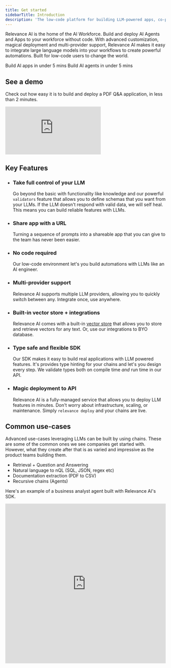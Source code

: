 ```yaml
---
title: Get started
sidebarTitle: Introduction
description: 'The low-code platform for building LLM-powered apps, co-pilots and agents.'
---
```


Relevance AI is the home of the AI Workforce. Build and deploy AI Agents and Apps to your workforce without code. With advanced customization, magical deployment and multi-provider support, Relevance AI makes it easy to integrate large language models into your workflows to create powerful automations. Built for low-code users to change the world.

<CardGroup cols={2}>
    <Card title="Get started with Apps" icon="circle-play" href="/get-started/quickstart/templates">
        Build AI apps in under 5 mins
    </Card>
    <Card title="Get started with Agents" icon="circle-play" href="/get-started/quickstart/agent">
        Build AI agents in under 5 mins
    </Card>
</CardGroup>

## See a demo

Check out how easy it is to build and deploy a PDF Q&A application, in less than 2 minutes.

<div style={{position: 'relative', 'padding-bottom': '56.25%', 'height': 0}}><iframe src="https://www.loom.com/embed/0d1b2bd9f7b64fb2860d5c7c296cd7b5?sid=0741bbc9-5e14-427b-a8b2-14faca1377f3?hide_owner=true&hide_share=true&hide_title=true&hideEmbedTopBar=true" frameborder="0" webkitallowfullscreen mozallowfullscreen allowfullscreen style={{position: 'absolute', top: 0, left: 0, width: '100%', height: '100%'}}></iframe></div>

## Key Features

-   ### Take full control of your LLM

    Go beyond the basic with functionality like knowledge and our powerful `validators` feature that allows you to define schemas that you want from your LLMs. If the LLM doesn't respond with valid data, we will self heal. This means you can build reliable features with LLMs.

-   ### Share app with a URL

    Turning a sequence of prompts into a shareable app that you can give to the team has never been easier.

-   ### No code required

    Our low-code environment let's you build automations with LLMs like an AI engineer.

-   ### Multi-provider support

    Relevance AI supports multiple LLM providers, allowing you to quickly switch between any. Integrate once, use anywhere.

-   ### Built-in vector store + integrations

    Relevance AI comes with a built-in [vector store](https://vectordatabase.com) that allows you to store and retrieve vectors for any text. Or, use our integrations to BYO database.

-   ### Type safe and flexible SDK

    Our SDK makes it easy to build real applications with LLM powered features. It's provides type hinting for your chains and let's you design every step. We validate types both on compile time _and_ run time in our API.

-   ### Magic deployment to API

    Relevance AI is a fully-managed service that allows you to deploy LLM features in minutes. Don't worry about infrastructure, scaling, or maintenance. Simply `relevance deploy` and your chains are live.


## Common use-cases

Advanced use-cases leveraging LLMs can be built by using chains. These are some of the common ones we see companies get started with. However, what they create after that is as varied and impressive as the product teams building them.

-   Retrieval + Question and Answering
-   Natural language to nQL (SQL, JSON, regex etc)
-   Documentation extraction (PDF to CSV)
-   Recursive chains (Agents)

Here's an example of a business analyst agent built with Relevance AI's SDK.

<iframe
    src="https://www.loom.com/embed/78316ead5b3c4317bf9f0d37abd112bb"
    frameborder="0"
    webkitallowfullscreen
    mozallowfullscreen
    allowfullscreen
    width="100%"
    height="500px"
></iframe>
